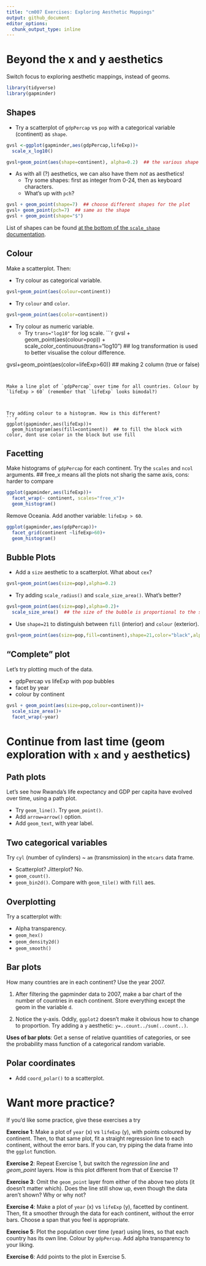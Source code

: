 ```yaml
---
title: "cm007 Exercises: Exploring Aesthetic Mappings"
output: github_document
editor_options: 
  chunk_output_type: inline
---
```




# Beyond the x and y aesthetics

Switch focus to exploring aesthetic mappings, instead of geoms. 

```r
library(tidyverse)
library(gapminder)
```


## Shapes

- Try a scatterplot of `gdpPercap` vs `pop` with a categorical variable (continent) as `shape`.

```r
gvsl <-ggplot(gapminder,aes(gdpPercap,lifeExp))+
  scale_x_log10()

gvsl+geom_point(aes(shape=continent), alpha=0.2)  ## the various shape is the continent
```




- As with all (?) aesthetics, we can also have them _not_ as aesthetics!
    - Try some shapes: first as integer from 0-24, then as keyboard characters.
    - What's up with `pch`?
    
```r
gvsl + geom_point(shape=7)  ## choose different shapes for the plot
gvsl+ geom_point(pch=7)  ## same as the shape
gvsl + geom_point(shape="$")
```
    

List of shapes can be found [at the bottom of the `scale_shape` documentation](https://ggplot2.tidyverse.org/reference/scale_shape.html).

## Colour

Make a scatterplot. Then:

- Try colour as categorical variable.
```r
gvsl+geom_point(aes(colour=continent))
```


- Try `colour` and `color`. 

```r
gvsl+geom_point(aes(color=continent))
```
- Try colour as numeric variable.
    - Try `trans="log10"` for log scale.
```r
gvsl + geom_point(aes(colour=pop)) + scale_color_continuous(trans="log10")  ## log transformation is used to better visualise the colour difference.

gvsl+geom_point(aes(color=lifeExp>60)) ## making 2 column (true or false)
```


Make a line plot of `gdpPercap` over time for all countries. Colour by `lifeExp > 60` (remember that `lifeExp` looks bimodal?)



Try adding colour to a histogram. How is this different?
```r
ggplot(gapminder,aes(lifeExp))+
  geom_histogram(aes(fill=continent))  ## to fill the block with color, dont use color in the block but use fill
```


## Facetting

Make histograms of `gdpPercap` for each continent. Try the `scales` and `ncol` arguments. 
## free_x means all the plots not sharig the same axis, cons: harder to compare
```r
ggplot(gapminder,aes(lifeExp))+
  facet_wrap(~ continent, scales="free_x")+
  geom_histogram()
```

Remove Oceania. Add another variable: `lifeExp > 60`. 
```r
ggplot(gapminder,aes(gdpPercap))+
  facet_grid(continent ~lifeExp>60)+
  geom_histogram()
```

## Bubble Plots

- Add a `size` aesthetic to a scatterplot. What about `cex`?
```r
gvsl+geom_point(aes(size=pop),alpha=0.2)
```

- Try adding `scale_radius()` and `scale_size_area()`. What's better?
```r
gvsl+geom_point(aes(size=pop),alpha=0.2)+
  scale_size_area()  ## the size of the bubble is proportional to the size of the poulation
```

- Use `shape=21` to distinguish between `fill` (interior) and `colour` (exterior).
```r
gvsl+geom_point(aes(size=pop,fill=continent),shape=21,color="black",alpha=0.2)
```


## "Complete" plot

Let's try plotting much of the data.

- gdpPercap vs lifeExp with pop bubbles
- facet by year
- colour by continent

```r
gvsl + geom_point(aes(size=pop,colour=continent))+
  scale_size_area()+
  facet_wrap(~year)
```



# Continue from last time (geom exploration with `x` and `y` aesthetics)

## Path plots

Let's see how Rwanda's life expectancy and GDP per capita have evolved over time, using a path plot.

- Try `geom_line()`. Try `geom_point()`.
- Add `arrow=arrow()` option.
- Add `geom_text`, with year label. 


## Two categorical variables

Try `cyl` (number of cylinders) ~ `am` (transmission) in the `mtcars` data frame.

- Scatterplot? Jitterplot? No.
- `geom_count()`.
- `geom_bin2d()`. Compare with `geom_tile()` with `fill` aes.

## Overplotting

Try a scatterplot with:

- Alpha transparency.
- `geom_hex()`
- `geom_density2d()`
- `geom_smooth()`


## Bar plots

How many countries are in each continent? Use the year 2007.

1. After filtering the gapminder data to 2007, make a bar chart of the number of countries in each continent. Store everything except the geom in the variable `d`.



2. Notice the y-axis. Oddly, `ggplot2` doesn't make it obvious how to change to proportion. Try adding a `y` aesthetic: `y=..count../sum(..count..)`.



__Uses of bar plots__: Get a sense of relative quantities of categories, or see the probability mass function of a categorical random variable.



## Polar coordinates

- Add `coord_polar()` to a scatterplot.


# Want more practice?

If you'd like some practice, give these exercises a try

__Exercise 1__: Make a plot of `year` (x) vs `lifeExp` (y), with points coloured by continent. Then, to that same plot, fit a straight regression line to each continent, without the error bars. If you can, try piping the data frame into the `ggplot` function.

__Exercise 2__: Repeat Exercise 1, but switch the _regression line_ and _geom\_point_ layers. How is this plot different from that of Exercise 1?

__Exercise 3__: Omit the `geom_point` layer from either of the above two plots (it doesn't matter which). Does the line still show up, even though the data aren't shown? Why or why not?

__Exercise 4__: Make a plot of `year` (x) vs `lifeExp` (y), facetted by continent. Then, fit a smoother through the data for each continent, without the error bars. Choose a span that you feel is appropriate.

__Exercise 5__: Plot the population over time (year) using lines, so that each country has its own line. Colour by `gdpPercap`. Add alpha transparency to your liking. 

__Exercise 6__: Add points to the plot in Exercise 5.